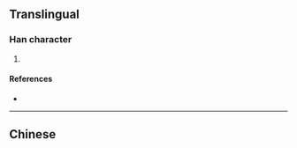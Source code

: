 {{character info/new}}
==Translingual==

===Han character===
{{Han char|rn=85|rad=水|as=08|sn=12|four=|canj=CE|ids=⿱金水}}

# {{defn|Han|sort=水08}}

====References====
* {{Han ref|kx=0633.080|dkj=17706|hdz=31637.090|uh=6DFE|ud=28158}}

----

==Chinese==
{{zh-see|飲|v}}